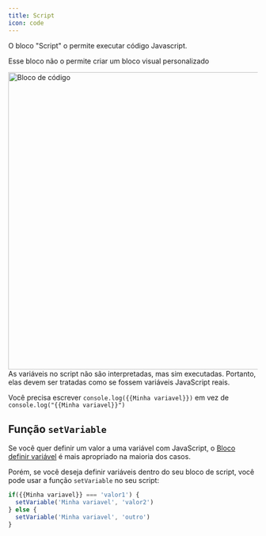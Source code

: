 ```yaml
---
title: Script
icon: code
---
```


O bloco "Script" o permite executar código Javascript.

<Info>Esse bloco não o permite criar um bloco visual personalizado</Info>

<Frame>
  <img src="/images/automation/blocks/logic/script.png" width="600" alt="Bloco de código" />
</Frame>

<Info>
As variáveis no script não são interpretadas, mas sim executadas. Portanto, elas devem ser tratadas como se fossem variáveis JavaScript reais.

Você precisa escrever `console.log({{Minha variavel}})` em vez de  `console.log("{{Minha variavel}}")`

</Info>

## Função `setVariable`

Se você quer definir um valor a uma variável com JavaScript, o [Bloco definir variável](./set-variable) é mais apropriado na maioria dos casos.

Porém, se você deseja definir variáveis dentro do seu bloco de script, você pode usar a função `setVariable` no seu script:

```js
if({{Minha variavel}} === 'valor1') {
  setVariable('Minha variavel', 'valor2')
} else {
  setVariable('Minha variavel', 'outro')
}
```
